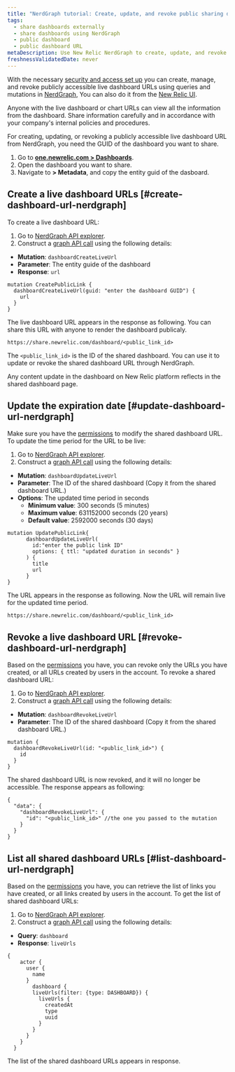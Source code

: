 ```yaml
---
title: "NerdGraph tutorial: Create, update, and revoke public sharing dashboard URLs"
tags:
  - share dashboards externally
  - share dashboards using NerdGraph
  - public dashboard
  - public dashboard URL
metaDescription: Use New Relic NerdGraph to create, update, and revoke live dashboard URLs
freshnessValidatedDate: never
---
```


With the necessary [security and access set up](/docs/query-your-data/explore-query-data/dashboards/Prerequisites-to-share-dashboards-charts) you can create, manage, and revoke publicly accessible live dashboard URLs using queries and mutations in [NerdGraph](/docs/apis/nerdgraph/get-started/introduction-new-relic-nerdgraph), 
You can also do it from the [New Relic UI](/docs/query-your-data/explore-query-data/dashboards/share-charts-dashbords-externally).

<Callout variant="caution">
  Anyone with the live dashboard or chart URLs can view all the information from the dashboard. Share information carefully and in accordance with your company's internal policies and procedures.
</Callout>

For creating, updating, or revoking a publicly accessible live dashboard URL from NerdGraph, you need the GUID of the dashboard you want to share.

1. Go to <DNT>**[one.newrelic.com > Dashboards](https://one.newrelic.com//dashboards)**</DNT>.
2. Open the dashboard you want to share.
3. Navigate to <DNT>**<Icon name="fe-more-horizontal"/> > Metadata**</DNT>, and copy the entity guid of the dasboard.

## Create a live dashboard URLs [#create-dashboard-url-nerdgraph]

To create a live dashboard URL:
1. Go to [NerdGraph API explorer](https://one.newrelic.com/nerdgraph-graphiql).
2. Construct a [graph API call](/docs/apis/nerdgraph/get-started/nerdgraph-explorer) using the following details:
  * **Mutation**: `dashboardCreateLiveUrl`
  * **Parameter**: The entity guide of the dashboard
  * **Response**: `url`

  ```
  mutation CreatePublicLink {
    dashboardCreateLiveUrl(guid: "enter the dashboard GUID") {
      url
    }
  }

  ```
The live dashboard URL appears in the response as following. You can share this URL with anyone to render the dashboard publicaly.

  ```
  https://share.newrelic.com/dashboard/<public_link_id>

  ```
The `<public_link_id>` is the ID of the shared dashboard. You can use it to update or revoke the shared dashboard URL through NerdGraph.

<Callout variant="important">
  Any content update in the dashboard on New Relic platform reflects in the shared dashboard page.
</Callout>

## Update the expiration date [#update-dashboard-url-nerdgraph]

Make sure you have the [permissions](/docs/query-your-data/explore-query-data/dashboards/Prerequisites-to-share-dashboards-charts/#permissions-to-custom-role) to modify the shared dashboard URL. To update the time period for the URL to be live:
1. Go to [NerdGraph API explorer](https://one.newrelic.com/nerdgraph-graphiql).
2. Construct a [graph API call](/docs/apis/nerdgraph/get-started/nerdgraph-explorer) using the following details:
  * **Mutation**: `dashboardUpdateLiveUrl`
  * **Parameter**: The ID of the shared dashboard (Copy it from the shared dashboard URL.)
  * **Options**: The updated time period in seconds
      * **Minimum value**: 300 seconds (5 minutes)
      * **Maximum value**: 631152000 seconds (20 years)
      * **Default value**: 2592000 seconds (30 days)

  ```
  mutation UpdatePublicLink{
        dashboardUpdateLiveUrl(
          id:"enter the public link ID"
          options: { ttl: "updated duration in seconds" }
        ) {
          title
          url
        }
  }

  ```
The URL appears in the response as following. Now the URL will remain live for the updated time period.

  ```
  https://share.newrelic.com/dashboard/<public_link_id>

  ```

## Revoke a live dashboard URL [#revoke-dashboard-url-nerdgraph]
Based on the [permissions](/docs/query-your-data/explore-query-data/dashboards/Prerequisites-to-share-dashboards-charts/#permissions-to-custom-role) you have, you can revoke only the URLs you have created, or all URLs created by users in the account. To revoke a shared dashboard URL:
1. Go to [NerdGraph API explorer](https://one.newrelic.com/nerdgraph-graphiql).
2. Construct a [graph API call](/docs/apis/nerdgraph/get-started/nerdgraph-explorer) using the following details:
  * **Mutation**: `dashboardRevokeLiveUrl`
  * **Parameter**: The ID of the shared dashboard (Copy it from the shared dashboard URL.)

  ```
  mutation {
    dashboardRevokeLiveUrl(id: "<public_link_id>") {
      id
    }
  }

  ```
The shared dashboard URL is now revoked, and it will no longer be accessible. The response appears as following:

  ```
  {
    "data": {
      "dashboardRevokeLiveUrl": {
        "id": "<public_link_id>" //the one you passed to the mutation
      }
    }
  }

  ```
## List all shared dashboard URLs [#list-dashboard-url-nerdgraph]
Based on the [permissions](/docs/query-your-data/explore-query-data/dashboards/Prerequisites-to-share-dashboards-charts/#permissions-to-custom-role) you have, you can retrieve the list of links you have created, or all links created by users in the account. To get the list of shared dashboard URLs:
1. Go to [NerdGraph API explorer](https://one.newrelic.com/nerdgraph-graphiql).
2. Construct a [graph API call](/docs/apis/nerdgraph/get-started/nerdgraph-explorer) using the following details:
  * **Query**: `dashboard`
  * **Response**: `liveUrls`

  ```
  {
      actor {
        user {
          name
        }
          dashboard {
          liveUrls(filter: {type: DASHBOARD}) {
            liveUrls {
              createdAt
              type
              uuid
            }
          }
        }
      }
    }

  ```

  The list of the shared dashboard URLs appears in response.